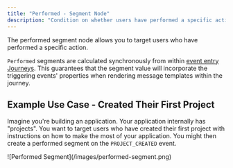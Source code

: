 ```yaml
---
title: "Performed - Segment Node"
description: "Condition on whether users have performed a specific action."
---
```


The performed segment node allows you to target users who have performed a specific action.

<Info> `Performed` segments are calculated synchronously from within [event entry Journeys](/resources/journey-nodes/entry#event-entry). This guarantees that the segment value will incorporate the triggering events' properties when rendering message templates within the journey. </Info>

## Example Use Case - Created Their First Project

Imagine you're building an application. Your application internally has "projects". You want to target users who have created their first project with instructions on how to make the most of your application. You might then create a performed segment on the `PROJECT_CREATED` event.

<Frame>
![Performed Segment](/images/performed-segment.png)
</Frame>

<Snippet file="path-syntax.mdx" />
